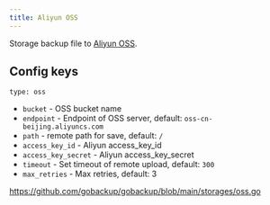 ```yaml
---
title: Aliyun OSS
---
```


Storage backup file to [Aliyun OSS](https://www.aliyun.com/product/oss).

## Config keys

`type: oss`

- `bucket` - OSS bucket name
- `endpoint` - Endpoint of OSS server, default: `oss-cn-beijing.aliyuncs.com`
- `path` - remote path for save, default: `/`
- `access_key_id` - Aliyun access_key_id
- `access_key_secret` - Aliyun access_key_secret
- `timeout` - Set timeout of remote upload, default: `300`
- `max_retries` - Max retries, default: 3

https://github.com/gobackup/gobackup/blob/main/storages/oss.go
